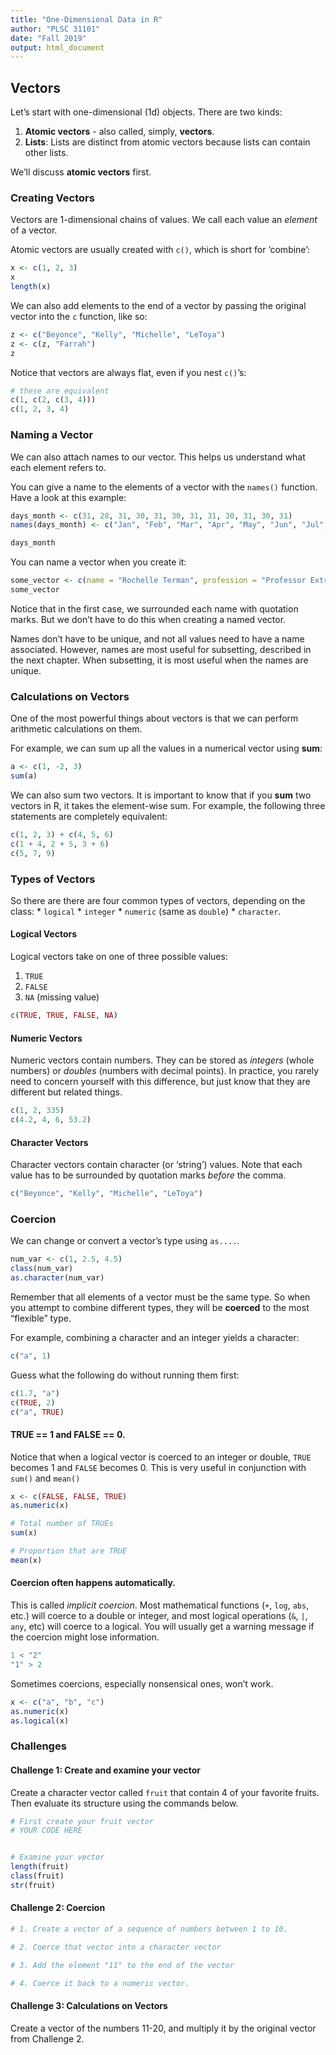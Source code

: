 ```yaml
---
title: "One-Dimensional Data in R"
author: "PLSC 31101"
date: "Fall 2019"
output: html_document
---
```


## Vectors 

Let's start with one-dimensional (1d) objects. There are two kinds:

1. **Atomic vectors** - also called, simply, **vectors**. 
2. **Lists**: Lists are distinct from atomic vectors because lists can contain other lists.

We'll discuss **atomic vectors** first. 

### Creating Vectors

Vectors are 1-dimensional chains of values. We call each value an _element_ of a vector. 

Atomic vectors are usually created with `c()`, which is short for 'combine':

```r
x <- c(1, 2, 3)
x
length(x)
```

We can also add elements to the end of a vector by passing the original vector into the `c` function, like so:

```r
z <- c("Beyonce", "Kelly", "Michelle", "LeToya")
z <- c(z, "Farrah")
z
```

Notice that vectors are always flat, even if you nest `c()`'s:

```r
# these are equivalent
c(1, c(2, c(3, 4)))
c(1, 2, 3, 4)
```

### Naming a Vector

We can also attach names to our vector. This helps us understand what each element refers to.

You can give a name to the elements of a vector with the `names()` function. Have a look at this example:

```r
days_month <- c(31, 28, 31, 30, 31, 30, 31, 31, 30, 31, 30, 31)
names(days_month) <- c("Jan", "Feb", "Mar", "Apr", "May", "Jun", "Jul", "Aug", "Sep", "Oct", "Nov", "Dec")

days_month
```

You can name a vector when you create it:

```r
some_vector <- c(name = "Rochelle Terman", profession = "Professor Extraordinaire")
some_vector
```

Notice that in the first case, we surrounded each name with quotation marks. But we don't have to do this when creating a named vector. 

Names don't have to be unique, and not all values need to have a name associated. However, names are most useful for subsetting, described in the next chapter. When subsetting, it is most useful when the names are unique. 

### Calculations on Vectors

One of the most powerful things about vectors is that we can perform arithmetic calculations on them.

For example, we can sum up all the values in a numerical vector using __sum__:

```r
a <- c(1, -2, 3)
sum(a)
```

We can also sum two vectors. It is important to know that if you __sum__ two vectors in R, it takes the element-wise sum. For example, the following three statements are completely equivalent:

```r
c(1, 2, 3) + c(4, 5, 6)
c(1 + 4, 2 + 5, 3 + 6)
c(5, 7, 9)
```

### Types of Vectors

So there are there are four common types of vectors, depending on the class: 
* `logical` 
* `integer` 
* `numeric` (same as `double`)
* `character`.

#### Logical Vectors {-}

Logical vectors take on one of three possible values:

1. `TRUE`
2. `FALSE`
3. `NA` (missing value)

```r
c(TRUE, TRUE, FALSE, NA)
```

#### Numeric Vectors {-}

Numeric vectors contain numbers. They can be stored as *integers* (whole numbers) or *doubles* (numbers with decimal points). In practice, you rarely need to concern yourself with this difference, but just know that they are different but related things.

```r
c(1, 2, 335)
c(4.2, 4, 6, 53.2)
```

#### Character Vectors {-}

Character vectors contain character (or 'string') values. Note that each value has to be surrounded by quotation marks *before* the comma.

```r
c("Beyonce", "Kelly", "Michelle", "LeToya")
```

### Coercion

We can change or convert a vector's type using `as....`.

```r
num_var <- c(1, 2.5, 4.5)
class(num_var)
as.character(num_var)
```

Remember that all elements of a vector must be the same type. So when you attempt to combine different types, they will be __coerced__ to the most "flexible" type. 

For example, combining a character and an integer yields a character:

```r
c("a", 1)
```

Guess what the following do without running them first:

```r
c(1.7, "a") 
c(TRUE, 2) 
c("a", TRUE) 
```

#### TRUE == 1 and FALSE == 0. {-}

Notice that when a logical vector is coerced to an integer or double, `TRUE` becomes 1 and `FALSE` becomes 0. This is very useful in conjunction with `sum()` and `mean()`

```r
x <- c(FALSE, FALSE, TRUE)
as.numeric(x)

# Total number of TRUEs
sum(x)

# Proportion that are TRUE
mean(x)
```

#### Coercion often happens automatically. {-}

This is called _implicit coercion_. Most mathematical functions (`+`, `log`, `abs`, etc.) will coerce to a double or integer, and most logical operations (`&`, `|`, `any`, etc) will coerce to a logical. You will usually get a warning message if the coercion might lose information. 

```r
1 < "2"
"1" > 2
```

Sometimes coercions, especially nonsensical ones, won’t work.

```r
x <- c("a", "b", "c")
as.numeric(x)
as.logical(x)
```

### Challenges

#### Challenge 1: Create and examine your vector {-}

Create a character vector called `fruit` that contain 4 of your favorite fruits. Then evaluate its structure using the commands below.

```r

# First create your fruit vector 
# YOUR CODE HERE


# Examine your vector
length(fruit)
class(fruit)
str(fruit)
```

#### Challenge 2: Coercion {-}

```r

# 1. Create a vector of a sequence of numbers between 1 to 10.

# 2. Coerce that vector into a character vector

# 3. Add the element "11" to the end of the vector

# 4. Coerce it back to a numeric vector.
```

#### Challenge 3: Calculations on Vectors{-}

Create a vector of the numbers 11-20, and multiply it by the original vector from Challenge 2.

